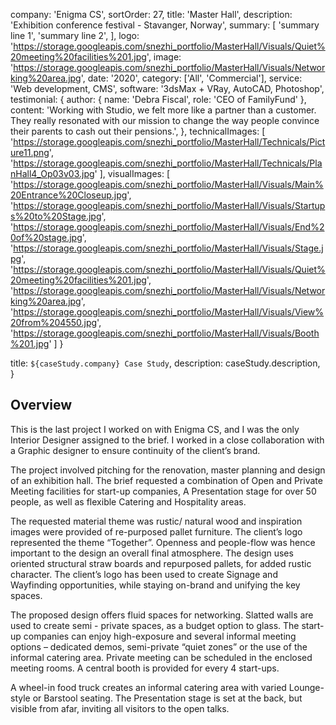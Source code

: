 
  company: 'Enigma CS',
  sortOrder: 27,
  title: 'Master Hall',
  description:
    'Exhibition conference festival - Stavanger, Norway',
  summary: [
    'summary line 1',
    'summary line 2',
  ],
  logo: 'https://storage.googleapis.com/snezhi_portfolio/MasterHall/Visuals/Quiet%20meeting%20facilities%201.jpg',
  image: 'https://storage.googleapis.com/snezhi_portfolio/MasterHall/Visuals/Networking%20area.jpg',
  date: '2020',
  category: ['All', 'Commercial'],
  service: 'Web development, CMS',
  software: '3dsMax + VRay, AutoCAD, Photoshop',
  testimonial: {
    author: { name: 'Debra Fiscal', role: 'CEO of FamilyFund' },
    content:
      'Working with Studio, we felt more like a partner than a customer. They really resonated with our mission to change the way people convince their parents to cash out their pensions.',
  },
  technicalImages: [
    'https://storage.googleapis.com/snezhi_portfolio/MasterHall/Technicals/Picture11.png',
    'https://storage.googleapis.com/snezhi_portfolio/MasterHall/Technicals/PlanHall4_Op03v03.jpg'
  ],
  visualImages: [
    'https://storage.googleapis.com/snezhi_portfolio/MasterHall/Visuals/Main%20Entrance%20Closeup.jpg',
    'https://storage.googleapis.com/snezhi_portfolio/MasterHall/Visuals/Startups%20to%20Stage.jpg',
    'https://storage.googleapis.com/snezhi_portfolio/MasterHall/Visuals/End%20of%20stage.jpg',
    'https://storage.googleapis.com/snezhi_portfolio/MasterHall/Visuals/Stage.jpg',
    'https://storage.googleapis.com/snezhi_portfolio/MasterHall/Visuals/Quiet%20meeting%20facilities%201.jpg',
    'https://storage.googleapis.com/snezhi_portfolio/MasterHall/Visuals/Networking%20area.jpg',
    'https://storage.googleapis.com/snezhi_portfolio/MasterHall/Visuals/View%20from%204550.jpg',
    'https://storage.googleapis.com/snezhi_portfolio/MasterHall/Visuals/Booth%201.jpg'
  ]
}

  title: `${caseStudy.company} Case Study`,
  description: caseStudy.description,
}

## Overview

This is the last project I worked on with Enigma CS, and I was the only Interior Designer assigned to the brief. I worked in a close collaboration with a Graphic designer to ensure continuity of the client’s brand.

The project involved pitching for the renovation, master planning and design of an exhibition hall.
The brief requested a combination of Open and Private Meeting facilities for start-up companies,
A Presentation stage for over 50 people, as well as flexible Catering and Hospitality areas.

The requested material theme was rustic/ natural wood and inspiration images were provided of re-purposed pallet furniture. The client’s logo represented the theme “Together”. Openness and people-flow was hence important to the design an overall final atmosphere.
The design uses oriented structural straw boards and repurposed pallets, for added rustic character. The client’s logo has been used to create Signage and Wayfinding opportunities, while staying on-brand and unifying the key spaces.

The proposed design offers fluid spaces for networking. Slatted walls are used to create semi - private spaces, as a budget option to glass. The start-up companies can enjoy high-exposure and several informal meeting options – dedicated demos, semi-private “quiet zones” or the use of the informal catering area.
Private meeting can be scheduled in the enclosed meeting rooms. A central booth is provided for every 4 start-ups.

A wheel-in food truck creates an informal catering area with varied Lounge-style or Barstool seating.
The Presentation stage is set at the back, but visible from afar, inviting all visitors to the open talks.

